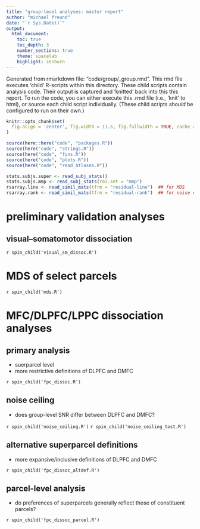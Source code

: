 ```yaml
---
title: "group-level analyses: master report"
author: "michael freund"
date: "`r Sys.Date()`"
output:
  html_document:
    toc: true
    toc_depth: 3
    number_sections: true
    theme: spacelab
    highlight: zenburn
---
```



Generated from rmarkdown file: "code/group/_group.rmd".
This rmd file executes 'child' R-scripts within this directory.
These child scripts contain analysis code.
Their output is captured and 'knitted' back into this this report.
To run the code, you can either execute this .rmd file (i.e., 'knit' to html), or source each child script individually.
(These child scripts *should* be configured to run on their own.)


```r

knitr::opts_chunk$set(
  fig.align = 'center', fig.width = 11.5, fig.fullwidth = TRUE, cache = TRUE
)

source(here::here("code", "packages.R"))
source(here("code", "strings.R"))
source(here("code", "funs.R"))
source(here("code", "plots.R"))
source(here("code", "read_atlases.R"))

stats.subjs.super <- read_subj_stats()
stats.subjs.mmp <- read_subj_stats(roi.set = "mmp")
rsarray.line <- read_simil_mats(tfrm = "residual-line")  ## for MDS
rsarray.rank <- read_simil_mats(tfrm = "residual-rank")  ## for noise ceiling

```

# preliminary validation analyses

## visual--somatomotor dissociation

`r spin_child('visual_sm_dissoc.R')`

# MDS of select parcels

`r spin_child('mds.R')`

# MFC/DLPFC/LPPC dissociation analyses

## primary analysis
  * suerparcel level
  * more restrictive definitions of DLPFC and DMFC

`r spin_child('fpc_dissoc.R')`

## noise ceiling
  * does group-level SNR differ between DLPFC and DMFC?

`r spin_child('noise_ceiling.R')`
`r spin_child('noise_ceiling_tost.R')`

## alternative superparcel definitions
  * more expansive/inclusive definitions of DLPFC and DMFC

`r spin_child('fpc_dissoc_altdef.R')`


## parcel-level analysis
  * do preferences of superparcels generally reflect those of constituent parcels?

`r spin_child('fpc_dissoc_parcel.R')`

